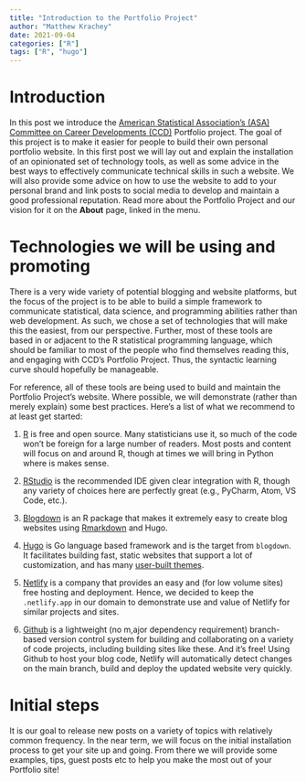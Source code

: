 ```yaml
---
title: "Introduction to the Portfolio Project"
author: "Matthew Krachey"
date: 2021-09-04
categories: ["R"]
tags: ["R", "hugo"]
---
```


# Introduction

In this post we introduce the [American Statistical Association's (ASA)](https://www.amstat.org/) [Committee on Career Developments (CCD)](https://community.amstat.org/ccd/home) Portfolio project. The goal of this project is to make it easier for people to build their own personal portfolio website. In this first post we will lay out and explain the installation of an opinionated set of technology tools, as well as some advice in the best ways to effectively communicate technical skills in such a website. We will also provide some advice on how to use the website to add to your personal brand and link posts to social media to develop and maintain a good professional reputation. Read more about the Portfolio Project and our vision for it on the **About** page, linked in the menu. 
  
# Technologies we will be using and promoting

There is a very wide variety of potential blogging and website platforms, but the focus of the project is to be able to build a simple framework to communicate statistical, data science, and programming abilities rather than web development. As such, we chose a set of technologies that will make this the easiest, from our perspective. Further, most of these tools are based in or adjacent to the R statistical programming language, which should be familiar to most of the people who find themselves reading this, and engaging with CCD's Portfolio Project. Thus, the syntactic learning curve should hopefully be manageable. 

For reference, all of these tools are being used to build and maintain the Portfolio Project's website. Where possible, we will demonstrate (rather than merely explain) some best practices. Here's a list of what we recommend to at least get started:

  1. [R](https://www.r-project.org/) is free and open source. Many statisticians use it, so much of the code won't be foreign for a large number of readers. Most posts and content will focus on and around R, though at times we will bring in Python where is makes sense. 
  
  2. [RStudio](https://www.rstudio.com/) is the recommended IDE given clear integration with R, though any variety of choices here are perfectly great (e.g., PyCharm, Atom, VS Code, etc.).
  
  3. [Blogdown](https://pkgs.rstudio.com/blogdown/) is an R package that makes it extremely easy to create blog websites using [Rmarkdown](https://rmarkdown.rstudio.com/) and Hugo.
  
  4. [Hugo](https://gohugo.io/) is Go language based framework and is the target from `blogdown`. It facilitates building fast, static websites that support a lot of customization, and has many [user-built themes](https://themes.gohugo.io/). 
  
  5. [Netlify](https://www.netlify.com/) is a company that provides an easy and (for low volume sites) free hosting and deployment. Hence, we decided to keep the `.netlify.app` in our domain to demonstrate use and value of Netlify for similar projects and sites.
  
  6. [Github](https://github.com/) is a lightweight (no m,ajor dependency requirement) branch-based version control system for building and collaborating on a variety of code projects, including building sites like these. And it's free! Using Github to host your blog code, Netlify will automatically detect changes on the main branch, build and deploy the updated website very quickly.
  
# Initial steps

It is our goal to release new posts on a variety of topics with relatively common frequency. In the near term, we will focus on the initial installation process to get your site up and going. From there we will provide some examples, tips, guest posts etc to help you make the most out of your Portfolio site!
